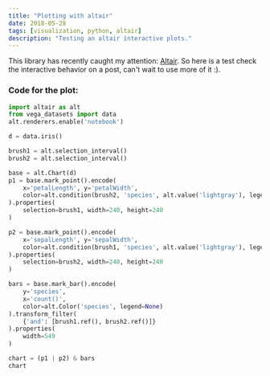```yaml
---
title: "Plotting with altair"
date: 2018-05-28
tags: [visualization, python, altair]
description: "Testing an altair interactive plots."
---
```



This library has recently caught my attention: [Altair](https://altair-viz.github.io). So here is a test check the interactive behavior on a post, can't wait to use more of it :).

<AltairPlot data={dataAltair} id='vis' />


### Code for the plot:

```python
import altair as alt
from vega_datasets import data
alt.renderers.enable('notebook')

d = data.iris()

brush1 = alt.selection_interval()
brush2 = alt.selection_interval()

base = alt.Chart(d)
p1 = base.mark_point().encode(
    x='petalLength', y='petalWidth',
    color=alt.condition(brush2, 'species', alt.value('lightgray'), legend=None)
).properties(
    selection=brush1, width=240, height=240
)

p2 = base.mark_point().encode(
    x='sepalLength', y='sepalWidth',
    color=alt.condition(brush1, 'species', alt.value('lightgray'), legend=None)
).properties(
    selection=brush2, width=240, height=240
)

bars = base.mark_bar().encode(
    y='species',
    x='count()',
    color=alt.Color('species', legend=None)
).transform_filter(
    {'and': [brush1.ref(), brush2.ref()]}
).properties(
    width=549
)

chart = (p1 | p2) & bars
chart
```
